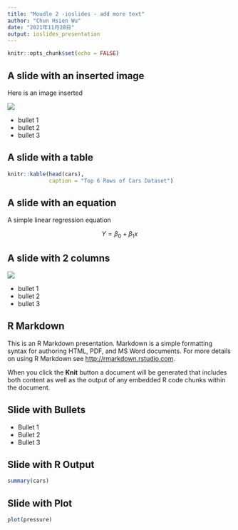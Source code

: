 ```yaml
---
title: "Moudle 2 -ioslides - add more text"
author: "Chun Hsien Wu"
date: "2021年11月28日"
output: ioslides_presentation
---
```


```r
knitr::opts_chunk$set(echo = FALSE)
```
## A slide with an inserted image 
Here is an image inserted

![](sunstar.png)

- bullet 1
- bullet 2
- bullet 3


## A slide with a table

```r
knitr::kable(head(cars),
             caption = "Top 6 Rows of Cars Dataset")
```


## A slide with an equation

A simple linear regression equation

$$ Y = \beta_0 + \beta_1x $$

## A slide with 2 columns {.columns-2}
![ ](sunstar.png)

- bullet 1
- bullet 2
- bullet 3

## R Markdown

This is an R Markdown presentation. Markdown is a simple formatting syntax for authoring HTML, PDF, and MS Word documents. For more details on using R Markdown see <http://rmarkdown.rstudio.com>.

When you click the **Knit** button a document will be generated that includes both content as well as the output of any embedded R code chunks within the document.

## Slide with Bullets

- Bullet 1
- Bullet 2
- Bullet 3

## Slide with R Output

```r
summary(cars)
```

## Slide with Plot

```r
plot(pressure)
```


